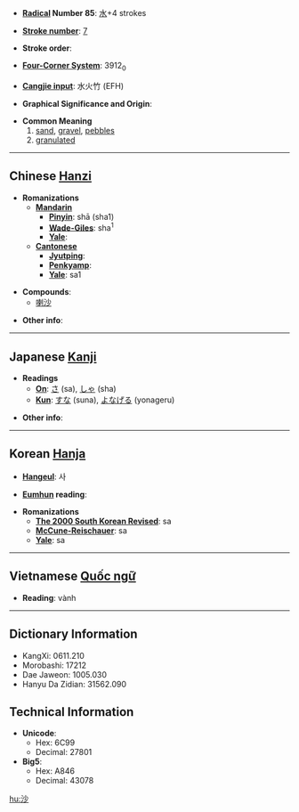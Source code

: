 * '''[[Wiktionary:Chinese radical index| Radical]] Number 85''': [[Wiktionary:Chinese radical index 水|水]]+4 strokes

* '''[[Wiktionary:Chinese total strokes index|Stroke number]]''': [[Wiktionary:Chinese total strokes index 7|7]]

* '''Stroke order''': 

* '''[[Wiktionary:Chinese four corner index|Four-Corner System]]''': 3912<sub>0</sub>

* '''[[Wiktionary:Chinese Cangjie index|Cangjie input]]''': 水火竹 (EFH)

* '''Graphical Significance and Origin''': 

* '''Common Meaning'''
*#[[sand]], [[gravel]], [[pebbles]]
*# [[granulated]]

----

== Chinese [[Hanzi]] ==

* '''Romanizations'''
** '''[[Mandarin]]'''
*** '''[[Pinyin]]''': shā (sha1)
*** '''[[Wade-Giles]]''': sha<sup>1</sup>
*** '''[[Yale]]''': 
** '''[[Cantonese]]'''
*** '''[[Jyutping]]''':
*** '''[[Penkyamp]]''': 
*** '''[[Yale]]''': sa1

* '''Compounds''':
** [[喇沙]]<!-- lǎshā: La Salle, laksa -->

* '''Other info''': 

----

== Japanese [[Kanji]] ==

* '''Readings'''
** '''[[On]]''': [[さ]] (sa), [[しゃ]] (sha)
** '''[[Kun]]''': [[すな]] (suna), [[よなげる]] (yonageru)

* '''Other info''':  

----

== Korean [[Hanja]] ==

* '''[[Hangeul]]''': 사

* '''[[Eumhun]] reading''': 

* '''Romanizations'''
** '''[[The 2000 South Korean Revised Romanization|The 2000 South Korean Revised]]''': sa
** '''[[McCune-Reischauer]]''': sa
** '''[[Yale]]''': sa

----

== Vietnamese [[Quốc ngữ]] ==

* '''Reading''': vành

----

== Dictionary Information ==

* KangXi: 0611.210
* Morobashi: 17212
* Dae Jaweon: 1005.030
* Hanyu Da Zidian: 31562.090

== Technical Information ==

* '''Unicode''':
** Hex: 6C99
** Decimal: 27801
* '''Big5''':
** Hex: A846
** Decimal: 43078
[[hu:沙]]